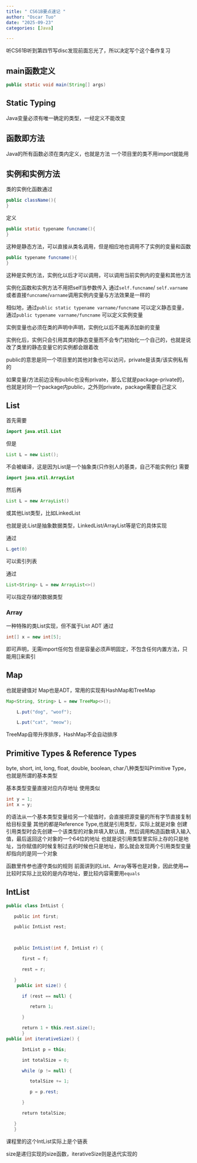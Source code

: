 ```yaml
---
title: " CS61B要点速记 "
author: "Oscar Tuo"
date: "2025-09-23"
categories: [Java]

---
```


听CS61B听到第四节写disc发现前面忘光了，所以决定写个这个备作复习

## main函数定义
```java
public static void main(String[] args)
```

## Static Typing
Java变量必须有唯一确定的类型，一经定义不能改变

## 函数即方法

Java的所有函数必须在类内定义，也就是方法
一个项目里的类不用import就能用

## 实例和实例方法
类的实例化函数通过
```java
public className(){
}

```
定义
```Java
public static typename funcname(){
}
``` 
这种是静态方法，可以直接从类名调用，但是相应地也调用不了实例的变量和函数

```java
public typename funcname(){
}
```
这种是实例方法，实例化以后才可以调用，可以调用当前实例内的变量和其他方法

实例化函数和实例方法不用把self当参数传入
通过`self.funcname`/ `self.varname`或者直接`funcname`/`varname`调用实例内变量与方法效果是一样的

相似地，通过`public static typename varname/funcname` 可以定义静态变量，通过`public typename varname/funcname` 可以定义实例变量

实例变量也必须在类的声明中声明，实例化以后不能再添加新的变量

实例化后，实例只会引用其类的静态变量而不会专门初始化一个自己的，也就是说改了类里的静态变量它的实例都会跟着改

public的意思是同一个项目里的其他对象也可以访问，private是该类/该实例私有的

如果变量/方法前边没有public也没有private，那么它就是package-private的，也就是对同一个package内public，之外则private，package需要自己定义

## List

首先需要
```java
import java.util.List
```
但是
```java
List L = new List();
```
不会被编译，这是因为List是一个抽象类(只作别人的基类，自己不能实例化)
需要
```java
import java.util.ArrayList
```
然后再
```java
List L = new ArrayList()
```
或其他List类型，比如LinkedList

也就是说:List是抽象数据类型，LinkedList/ArrayList等是它的具体实现

通过
```java
L.get(0)
```
可以索引列表
 
通过
```java
List<String> L = new ArrayList<>()
```
可以指定存储的数据类型

### Array
一种特殊的类List实现，但不属于List ADT
通过
```java
int[] x = new int[5];
```
即可声明，无需import任何包
但是容量必须声明固定，不包含任何内置方法，只能用[]来索引

## Map

也就是键值对
Map也是ADT，常用的实现有HashMap和TreeMap
```java
Map<String, String> L = new TreeMap<>();

    L.put("dog", "woof");

    L.put("cat", "meow");
```
TreeMap自带升序排序，HashMap不会自动排序

## Primitive Types & Reference Types


byte, short, int, long, float, double, boolean, char八种类型叫Primitive Type，也就是所谓的基本类型

基本类型变量直接对应内存地址
使用类似
```java
int y = 1;
int x = y;
```
的语法从一个基本类型变量给另一个赋值时，会直接把源变量的所有字节直接复制给目标变量
其他的都是Reference Type,也就是引用类型，实际上就是对象
创建引用类型时会先创建一个该类型的对象并填入默认值，然后调用构造函数填入输入值，最后返回这个对象的一个64位的地址
也就是说引用类型里实际上存的只是地址，当你赋值的时候复制过去的时候也只是地址，那么就会发现两个引用类型变量却指向的是同一个对象

函数里传参也遵守类似的规则
前面讲到的List、Array等等也是对象，因此使用`==`比较时实际上比较的是内存地址，要比较内容需要用`equals`

## IntList

```java
public class IntList {

   public int first;

   public IntList rest;

  

   public IntList(int f, IntList r) {

      first = f;

      rest = r;

   }
	public int size() {

      if (rest == null) {

         return 1;

      }

      return 1 + this.rest.size();
      }
public int iterativeSize() {

      IntList p = this;

      int totalSize = 0;

      while (p != null) {

         totalSize += 1;

         p = p.rest;

      }

      return totalSize;

   }
   }
```

课程里的这个IntList实际上是个链表

size是递归实现的size函数，iterativeSize则是迭代实现的

